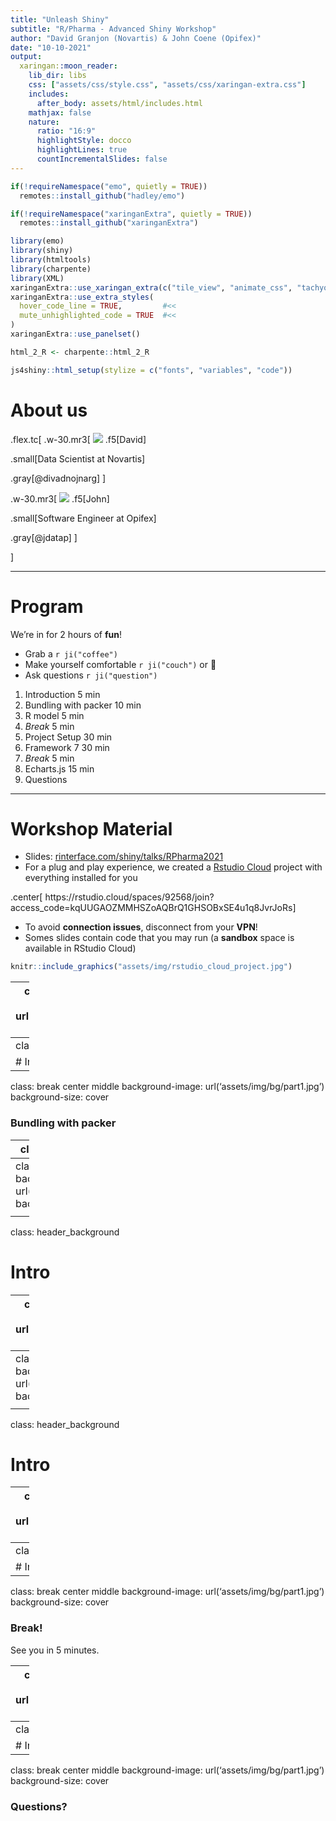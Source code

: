 ```yaml
---
title: "Unleash Shiny"
subtitle: "R/Pharma - Advanced Shiny Workshop"
author: "David Granjon (Novartis) & John Coene (Opifex)"
date: "10-10-2021"
output:
  xaringan::moon_reader:
    lib_dir: libs
    css: ["assets/css/style.css", "assets/css/xaringan-extra.css"]
    includes:
      after_body: assets/html/includes.html
    mathjax: false
    nature:
      ratio: "16:9"
      highlightStyle: docco
      highlightLines: true
      countIncrementalSlides: false
---
```


<style>
.title-slide {
  background-image: url(assets/img/bg/front_cover.jpg);
  background-size: cover;
}
</style>

```r
if(!requireNamespace("emo", quietly = TRUE))
  remotes::install_github("hadley/emo")

if(!requireNamespace("xaringanExtra", quietly = TRUE))
  remotes::install_github("xaringanExtra")

library(emo)
library(shiny)
library(htmltools)
library(charpente)
library(XML)
xaringanExtra::use_xaringan_extra(c("tile_view", "animate_css", "tachyons"))
xaringanExtra::use_extra_styles(
  hover_code_line = TRUE,         #<<
  mute_unhighlighted_code = TRUE  #<<
)
xaringanExtra::use_panelset()

html_2_R <- charpente::html_2_R
```

```r
js4shiny::html_setup(stylize = c("fonts", "variables", "code"))
```

# About us

.flex.tc[
.w-30.mr3[
<img class="br-100" src="assets/img/people/david.jpg" />
.f5[David]

.small[Data Scientist at Novartis]

.gray[&commat;divadnojnarg]
]

.w-30.mr3[
<img class="br-100" src="assets/img/people/john.jpg" />
.f5[John]

.small[Software Engineer at Opifex]

.gray[&commat;jdatap]
]

]

---

# Program

We're in for 2 hours of **fun**!

- Grab a `r ji("coffee")`
- Make yourself comfortable `r ji("couch")` or 🧘
- Ask questions `r ji("question")`  

1. Introduction 				5  min
2. Bundling with packer 10 min
3. R model 							5  min
4. _Break_ 							5  min
5. Project Setup 				30 min
6. Framework 7 					30 min
7. _Break_ 							5  min
8. Echarts.js 					15 min
9. Questions

---

# Workshop Material

- Slides: [rinterface.com/shiny/talks/RPharma2021](https://rinterface.com/shiny/talks/RPharma2021)
- For a plug and play experience, we created a [Rstudio Cloud](https://rstudio.cloud/spaces/92568/join?access_code=kqUUGAOZMMHSZoAQBrQ1GHSOBxSE4u1q8JvrJoRs) project with everything installed for you

.center[
https://rstudio.cloud/spaces/92568/join?access_code=kqUUGAOZMMHSZoAQBrQ1GHSOBxSE4u1q8JvrJoRs
]
  
- To avoid **connection issues**, disconnect from your **VPN**!
- Somes slides contain code that you may run (a **sandbox** space is available in RStudio Cloud)

```r
knitr::include_graphics("assets/img/rstudio_cloud_project.jpg")
```

---
class: break center middle
background-image: url('assets/img/bg/part1.jpg')
background-size: cover

<h3 class="white absolute bottom center">
Introduction
</h3>

---
class: header_background

# Intro

---
class: break center middle
background-image: url('assets/img/bg/part1.jpg')
background-size: cover

<h3 class="white absolute bottom center">
Bundling with packer
</h3>

---
class: header_background

# Intro

---
class: break center middle
background-image: url('assets/img/bg/part1.jpg')
background-size: cover

<h3 class="white absolute bottom center">
R Model
</h3>

---
class: header_background

# Intro

---
class: break center middle
background-image: url('assets/img/bg/part1.jpg')
background-size: cover

<h3 class="white absolute bottom center">
Break!
</h3>

<p class='absolute white' style='bottom:2rem;'>
See you in 5 minutes.
</p>

---
class: break center middle
background-image: url('assets/img/bg/part1.jpg')
background-size: cover

<h3 class="white absolute bottom center">
Project Setup
</h3>

---
class: header_background

# Intro

---
class: break center middle
background-image: url('assets/img/bg/part1.jpg')
background-size: cover

<h3 class="white absolute bottom center">
Framework 7
</h3>

---
class: header_background

# Intro

---
class: break center middle
background-image: url('assets/img/bg/part1.jpg')
background-size: cover

<h3 class="white absolute bottom center">
Break!
</h3>

<p class='absolute white' style='bottom:2rem;'>
See you in 5 minutes.
</p>

---
class: break center middle
background-image: url('assets/img/bg/part1.jpg')
background-size: cover

<h3 class="white absolute bottom center">
Echarts.js
</h3>

---
class: header_background

# Intro

---
class: break center middle
background-image: url('assets/img/bg/part1.jpg')
background-size: cover

<h3 class="white absolute bottom center">
Questions?
</h3>